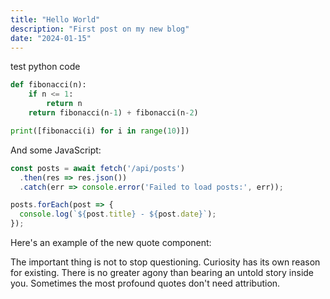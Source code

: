 ```yaml
---
title: "Hello World"
description: "First post on my new blog"
date: "2024-01-15"
---
```




test python code

```python
def fibonacci(n):
    if n <= 1:
        return n
    return fibonacci(n-1) + fibonacci(n-2)

print([fibonacci(i) for i in range(10)])
```

And some JavaScript:

```javascript
const posts = await fetch('/api/posts')
  .then(res => res.json())
  .catch(err => console.error('Failed to load posts:', err));

posts.forEach(post => {
  console.log(`${post.title} - ${post.date}`);
});
```

Here's an example of the new quote component:

<Quote author="Albert Einstein">
The important thing is not to stop questioning. Curiosity has its own reason for existing.
</Quote>

<Quote author="Maya Angelou" source="I Know Why the Caged Bird Sings">
There is no greater agony than bearing an untold story inside you.
</Quote>

<Quote>
Sometimes the most profound quotes don't need attribution.
</Quote>
